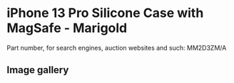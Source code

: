 
# iPhone 13 Pro Silicone Case with MagSafe - Marigold

Part number, for search engines, auction websites and such: MM2D3ZM/A

## Image gallery

<div style={{ width: '100%', maxWidth: '768px' }}>
<GalleryComponent
    images={[
      {
        original: "/everysource/MM2D3.webp",
        thumbnail: "/everypreview/MM2D3.webp",
      },
      {
        original: "/everysource/MM2D3_AV1.webp",
        thumbnail: "/everypreview/MM2D3_AV1.webp",
      },
      {
        original: "/everysource/MM2D3_AV2.webp",
        thumbnail: "/everypreview/MM2D3_AV2.webp",
      },
      {
        original: "/everysource/MM2D3_AV3.webp",
        thumbnail: "/everypreview/MM2D3_AV3.webp",
      },
      {
        original: "/everysource/MM2D3_AV4.webp",
        thumbnail: "/everypreview/MM2D3_AV4.webp",
      },
      {
        original: "/everysource/MM2D3_AV5.webp",
        thumbnail: "/everypreview/MM2D3_AV5.webp",
      }
    ]}
  />
</div>